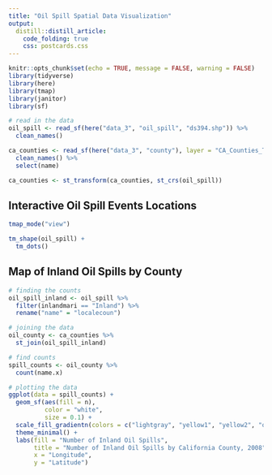 ```yaml
---
title: "Oil Spill Spatial Data Visualization"
output:
  distill::distill_article:
    code_folding: true
    css: postcards.css
---
```


```r
knitr::opts_chunk$set(echo = TRUE, message = FALSE, warning = FALSE)
library(tidyverse)
library(here)
library(tmap)
library(janitor)
library(sf)
```

```r
# read in the data
oil_spill <- read_sf(here("data_3", "oil_spill", "ds394.shp")) %>% 
  clean_names()

ca_counties <- read_sf(here("data_3", "county"), layer = "CA_Counties_TIGER2016") %>% 
  clean_names() %>% 
  select(name)

ca_counties <- st_transform(ca_counties, st_crs(oil_spill))
```

## Interactive Oil Spill Events Locations
```r
tmap_mode("view")

tm_shape(oil_spill) +
  tm_dots()
```

## Map of Inland Oil Spills by County
```r
# finding the counts
oil_spill_inland <- oil_spill %>% 
  filter(inlandmari == "Inland") %>% 
  rename("name" = "localecoun")

# joining the data
oil_county <- ca_counties %>% 
  st_join(oil_spill_inland)

# find counts
spill_counts <- oil_county %>% 
  count(name.x)

# plotting the data
ggplot(data = spill_counts) +
  geom_sf(aes(fill = n),
          color = "white",
          size = 0.1) +
  scale_fill_gradientn(colors = c("lightgray", "yellow1", "yellow2", "orange1", "orange2", "red")) +
  theme_minimal() +
  labs(fill = "Number of Inland Oil Spills",
       title = "Number of Inland Oil Spills by California County, 2008",
       x = "Longitude",
       y = "Latitude")
```